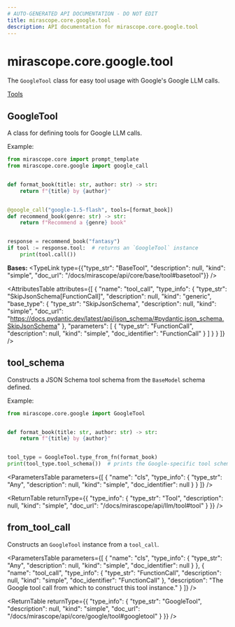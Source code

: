 ```yaml
---
# AUTO-GENERATED API DOCUMENTATION - DO NOT EDIT
title: mirascope.core.google.tool
description: API documentation for mirascope.core.google.tool
---
```


# mirascope.core.google.tool

The `GoogleTool` class for easy tool usage with Google's Google LLM calls.

<Info title="Usage">

[Tools](/docs/mirascope/learn/tools)

</Info>

## <ApiType type="Class" path="core/google/tool" symbolName="GoogleTool" /> GoogleTool

A class for defining tools for Google LLM calls.

Example:

```python
from mirascope.core import prompt_template
from mirascope.core.google import google_call


def format_book(title: str, author: str) -> str:
    return f"{title} by {author}"


@google_call("google-1.5-flash", tools=[format_book])
def recommend_book(genre: str) -> str:
    return f"Recommend a {genre} book"


response = recommend_book("fantasy")
if tool := response.tool:  # returns an `GoogleTool` instance
    print(tool.call())
```

**Bases:** 
<TypeLink type={{"type_str": "BaseTool", "description": null, "kind": "simple", "doc_url": "/docs/mirascope/api/core/base/tool#basetool"}} />

<AttributesTable
  attributes={[
  {
    "name": "tool_call",
    "type_info": {
      "type_str": "SkipJsonSchema[FunctionCall]",
      "description": null,
      "kind": "generic",
      "base_type": {
        "type_str": "SkipJsonSchema",
        "description": null,
        "kind": "simple",
        "doc_url": "https://docs.pydantic.dev/latest/api/json_schema/#pydantic.json_schema.SkipJsonSchema"
      },
      "parameters": [
        {
          "type_str": "FunctionCall",
          "description": null,
          "kind": "simple",
          "doc_identifier": "FunctionCall"
        }
      ]
    }
  }
]}
/>

## <ApiType type="Function" path="core/google/tool" symbolName="tool_schema" /> tool_schema

Constructs a JSON Schema tool schema from the `BaseModel` schema defined.

Example:
```python
from mirascope.core.google import GoogleTool


def format_book(title: str, author: str) -> str:
    return f"{title} by {author}"


tool_type = GoogleTool.type_from_fn(format_book)
print(tool_type.tool_schema())  # prints the Google-specific tool schema
```

<ParametersTable
  parameters={[
  {
    "name": "cls",
    "type_info": {
      "type_str": "Any",
      "description": null,
      "kind": "simple",
      "doc_identifier": null
    }
  }
]}
/>

<ReturnTable
  returnType={{
  "type_info": {
    "type_str": "Tool",
    "description": null,
    "kind": "simple",
    "doc_url": "/docs/mirascope/api/llm/tool#tool"
  }
}}
/>


## <ApiType type="Function" path="core/google/tool" symbolName="from_tool_call" /> from_tool_call

Constructs an `GoogleTool` instance from a `tool_call`.

<ParametersTable
  parameters={[
  {
    "name": "cls",
    "type_info": {
      "type_str": "Any",
      "description": null,
      "kind": "simple",
      "doc_identifier": null
    }
  },
  {
    "name": "tool_call",
    "type_info": {
      "type_str": "FunctionCall",
      "description": null,
      "kind": "simple",
      "doc_identifier": "FunctionCall"
    },
    "description": "The Google tool call from which to construct this tool instance."
  }
]}
/>

<ReturnTable
  returnType={{
  "type_info": {
    "type_str": "GoogleTool",
    "description": null,
    "kind": "simple",
    "doc_url": "/docs/mirascope/api/core/google/tool#googletool"
  }
}}
/>



